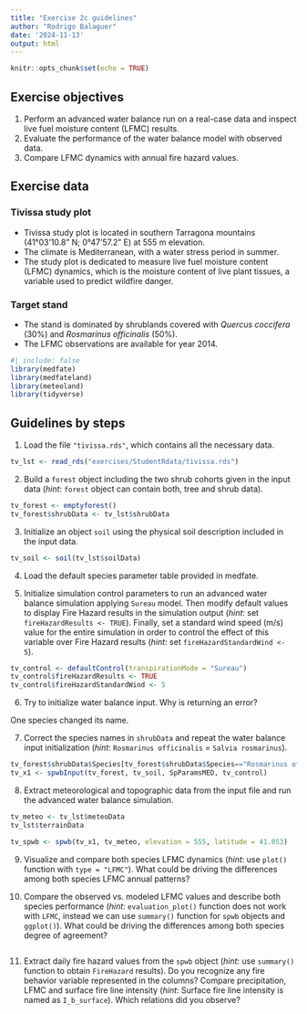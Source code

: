 ```yaml
---
title: "Exercise 2c guidelines"
author: "Rodrigo Balaguer"
date: '2024-11-13'
output: html
---
```


```r
knitr::opts_chunk$set(echo = TRUE)
```


## Exercise objectives

  1. Perform an advanced water balance run on a real-case data and inspect live fuel moisture content (LFMC) results.
  2. Evaluate the performance of the water balance model with observed data.
  3. Compare LFMC dynamics with annual fire hazard values.

## Exercise data
### Tivissa study plot 

 + Tivissa study plot is located in southern Tarragona mountains (41°03'10.8" N; 0°47'57.2" E) at 555 m elevation.
 + The climate is Mediterranean, with a water stress period in summer.
 + The study plot is dedicated to measure live fuel moisture content (LFMC) dynamics, which is the moisture content of live plant tissues, a variable used to predict wildfire danger.

### Target stand
 + The stand is dominated by shrublands covered with *Quercus coccifera* (30%) and *Rosmarinus officinalis* (50%).
 + The LFMC observations are available for year 2014.

```r
#| include: false
library(medfate)
library(medfateland)
library(meteoland)
library(tidyverse)
```

## Guidelines by steps

1. Load the file `"tivissa.rds"`, which contains all the necessary data.

```r
tv_lst <- read_rds("exercises/StudentRdata/tivissa.rds")
```

2. Build a `forest` object including the two shrub cohorts given in the input data (*hint*: `forest` object can contain both, tree and shrub data).

```r
tv_forest <- emptyforest() 
tv_forest$shrubData <- tv_lst$shrubData
```

3. Initialize an object `soil` using the physical soil description included in the input data.

```r
tv_soil <- soil(tv_lst$soilData)
```

4. Load the default species parameter table provided in medfate.

5. Initialize simulation control parameters to run an advanced water balance simulation applying `Sureau` model. Then modify default values to display Fire Hazard results in the simulation output (*hint*: set `fireHazardResults <- TRUE`). Finally, set a standard wind speed (m/s) value for the entire simulation in order to control the effect of this variable over Fire Hazard results (*hint*: set `fireHazardStandardWind <- 5`).

```r
tv_control <- defaultControl(transpirationMode = "Sureau")
tv_control$fireHazardResults <- TRUE
tv_control$fireHazardStandardWind <- 5
```

6. Try to initialize water balance input. Why is returning an error?

One species changed its name.

7. Correct the species names in `shrubData` and repeat the water balance input initialization (*hint*: `Rosmarinus officinalis` = `Salvia rosmarinus`).

```r
tv_forest$shrubData$Species[tv_forest$shrubData$Species=="Rosmarinus officinalis"] <- "Salvia rosmarinus"
tv_x1 <- spwbInput(tv_forest, tv_soil, SpParamsMED, tv_control)
```

8. Extract meteorological and topographic data from the input file and run the advanced water balance simulation.

```r
tv_meteo <- tv_lst$meteoData
tv_lst$terrainData
```

```r
tv_spwb <- spwb(tv_x1, tv_meteo, elevation = 555, latitude = 41.053)
```

9. Visualize and compare both species LFMC dynamics (*hint*: use `plot()` function with `type = "LFMC"`). What could be driving the differences among both species LFMC annual patterns?



10. Compare the observed vs. modeled LFMC values and describe both species performance (*hint*: `evaluation_plot()` function does not work with `LFMC`, instead we can use `summary()` function for `spwb` objects and `ggplot()`). What could be driving the differences among both species degree of agreement?

```r

```

11. Extract daily fire hazard values from the `spwb` object (*hint*: use `summary()` function to obtain `FireHazard` results). Do you recognize any fire behavior variable represented in the columns? Compare precipitation, LFMC and surface fire line intensity (*hint*: Surface fire line intensity is named as `I_b_surface`). Which relations did you observe? 

```r

```

